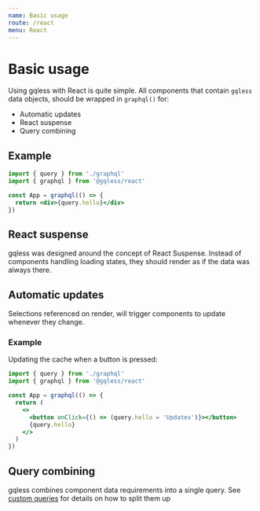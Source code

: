 ```yaml
---
name: Basic usage
route: /react
menu: React
---
```



# Basic usage

Using gqless with React is quite simple. All components that contain `gqless` data objects, should be wrapped in `graphql()` for:

- Automatic updates
- React suspense
- Query combining

## Example

```jsx
import { query } from './graphql'
import { graphql } from '@gqless/react'

const App = graphql(() => {
  return <div>{query.hello}</div>
})
```

## React suspense

gqless was designed around the concept of React Suspense. Instead of components handling loading states, they should render as if the data was always there.

## Automatic updates

Selections referenced on render, will trigger components to update whenever they change.

### Example

Updating the cache when a button is pressed:

```jsx
import { query } from './graphql'
import { graphql } from '@gqless/react'

const App = graphql(() => {
  return (
    <>
      <button onClick={() => (query.hello = 'Updates')}></button>
      {query.hello}
    </>
  )
})
```

## Query combining

gqless combines component data requirements into a single query. See [custom queries](/react/custom-queries) for details on how to split them up
